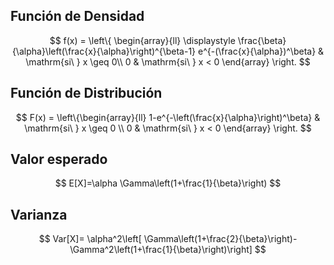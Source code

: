 ## Función de Densidad

$$
f(x) = \left\{
\begin{array}{ll}
\displaystyle \frac{\beta}{\alpha}\left(\frac{x}{\alpha}\right)^{\beta-1} e^{-(\frac{x}{\alpha})^\beta}  & \mathrm{si\ } x \geq 0\\
0 & \mathrm{si\ } x < 0
\end{array}
\right.
$$


## Función de Distribución

$$
F(x) = \left\{\begin{array}{ll}
   1-e^{-\left(\frac{x}{\alpha}\right)^\beta} & \mathrm{si\ } x \geq 0 \\
		 0                 & \mathrm{si\ } x < 0
	       \end{array}
	     \right.
$$

## Valor esperado

$$
E[X]=\alpha \Gamma\left(1+\frac{1}{\beta}\right)
$$

## Varianza

$$
Var[X]= \alpha^2\left[ \Gamma\left(1+\frac{2}{\beta}\right)- \Gamma^2\left(1+\frac{1}{\beta}\right)\right]
$$